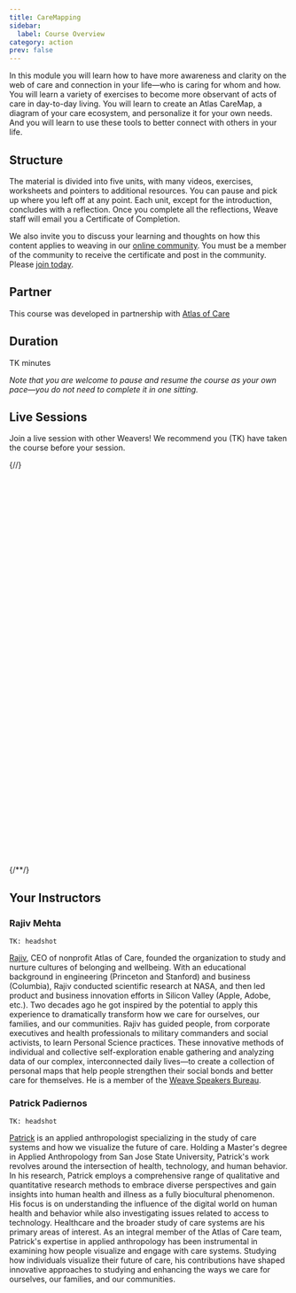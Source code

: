 ```yaml
---
title: CareMapping
sidebar:
  label: Course Overview
category: action
prev: false
---
```


In this module you will learn how to have more awareness and clarity on the web of care and connection in your life—who is caring for whom and how. You will learn a variety of exercises to become more observant of acts of care in day-to-day living. You will learn to create an Atlas CareMap, a diagram of your care ecosystem, and personalize it for your own needs. And you will learn to use these tools to better connect with others in your life.

## Structure

The material is divided into five units, with many videos, exercises, worksheets and pointers to additional resources. You can pause and pick up where you left off at any point. Each unit, except for the introduction, concludes with a reflection. Once you complete all the reflections, Weave staff will email you a Certificate of Completion.

We also invite you to discuss your learning and thoughts on how this content applies to weaving in our [online community](https://community.weavers.org/pages/welcome). You must be a member of the community to receive the certificate and post in the community. Please [join today](https://community.weavers.org/pages/welcome).

## Partner

This course was developed in partnership with [Atlas of Care](https://atlasofcaregiving.com)

## Duration

TK minutes

_Note that you are welcome to pause and resume the course as your own pace—you do not need to complete it in one sitting._

## Live Sessions

Join a live session with other Weavers! We recommend you (TK) have taken the course before your session.

{/*<!-- Calendly inline widget begin -->*/}
<div class="calendly-inline-widget" data-url="https://calendly.com/weareweavers/atlas-caremapping-workshop-series?hide_event_type_details=1&hide_gdpr_banner=1" style="min-width:320px;height:700px;"></div>
<script type="text/javascript" src="https://assets.calendly.com/assets/external/widget.js" async></script>
{/*<!-- Calendly inline widget end -->*/}

## Your Instructors

### Rajiv Mehta

`TK: headshot`

[Rajiv](https://www.linkedin.com/in/rajivmehta0/), CEO of nonprofit Atlas of Care, founded the organization to study and nurture cultures of belonging and wellbeing. With an educational background in engineering (Princeton and Stanford) and business (Columbia), Rajiv conducted scientific research at NASA, and then led product and business innovation efforts in Silicon Valley (Apple, Adobe, etc.). Two decades ago he got inspired by the potential to apply this experience to dramatically transform how we care for ourselves, our families, and our communities. Rajiv has guided people, from corporate executives and health professionals to military commanders and social activists, to learn Personal Science practices. These innovative methods of individual and collective self-exploration enable gathering and analyzing data of our complex, interconnected daily lives—to create a collection of personal maps that help people strengthen their social bonds and better care for themselves. He is a member of the [Weave Speakers Bureau](https://community.weavers.org/db/speakers-bureau/record/rajiv-mehta).

### Patrick Padiernos

`TK: headshot`

[Patrick](https://www.linkedin.com/in/trickryan/) is an applied anthropologist specializing in the study of care systems and how we visualize the future of care. Holding a Master's degree in Applied Anthropology from San Jose State University, Patrick's work revolves around the intersection of health, technology, and human behavior. In his research, Patrick employs a comprehensive range of qualitative and quantitative research methods to embrace diverse perspectives and gain insights into human health and illness as a fully biocultural phenomenon. His focus is on understanding the influence of the digital world on human health and behavior while also investigating issues related to access to technology. Healthcare and the broader study of care systems are his primary areas of interest. As an integral member of the Atlas of Care team, Patrick's expertise in applied anthropology has been instrumental in examining how people visualize and engage with care systems. Studying how individuals visualize their future of care, his contributions have shaped innovative approaches to studying and enhancing the ways we care for ourselves, our families, and our communities.